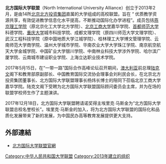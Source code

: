 {{Infobox Organization
|name         = 北方国际大学联盟<br>North International University Alliance
|image        =http://img.mp.sohu.com/upload/20170804/f4dadf8327a34889876ce1dcd9bea762_th.png 
|image_border =
|size         =
|caption      =
|map          = 
|msize        = 250px
|mcaption     = 
|abbreviation =NIUA
|motto        = 
|formation    = 2013年
|extinction   =
|type         = 
|status = 
|purpose      = 
|headquarters = 
|location     =
|region_served = 
|membership   = 
|language     = 
|leader_title = 理事长
|leader_name  = 杨炜长
|main_organ   =
|parent organization =
|affiliations =
|num_staff    =
|num_volunteers =
|budget       =
|remarks      =
|parent_organization=北京北方投资集团
}}
'''北方国际大学联盟'''（North International University Alliance）创立于2013年2月，是由14所[[北京北方投资集团|北京北方投资集团]]直属的大学组成的高校联盟。旨在 “ 优质教学资源共享，有效促进教学信息化水平提高，不断推动国际化办学进程”。成员包括[[燕京理工学院|燕京理工学院]]（原北京化工大学北方学院）、[[北京工商大学|北京工商大学]]嘉华学院、[[首都师范大学|首都师范大学]]科德学院、[[重庆大学|重庆大学]]城市科技学院、成都文理学院（原四川师范大学文理学院）、武汉工程科技学院（原中国地质大学江城学院）、桂林理工大学博文管理学院、云南师范大学商学院、温州大学城市学院、华南农业大学大学珠江学院、南京航空航天大学金城学院、中国矿业大学银川学院、中南林业科技大学涉外学院、哈尔滨广厦学院、云南城市建设职业学院、上海立达职业技术学院。

2017年5月15日，在“一带一路”国际合作高峰论坛召开期间，[[澳大利亚|澳大利亚]]前总理[[陆克文|陆克文]]阁下和教育部原副部长、中国教育国际交流协会理事会刘利民会长，在北京北方投资集团董事长、北方国际大学联盟理事长杨炜长博士的陪同下莅临北京工商大学嘉华学院。陆克文阁下受聘为北方国际大学联盟国际顾问委员会主席，并为在场的联盟学校师生作了主题演讲。 

2017年12月18日，北方国际大学联盟聘请诺奖得主埃里克·马斯金为“北方国际大学联盟总校名誉校长”。埃里克·马斯金的加入，将为北方国际大学联盟的国际化和品质化发展带来了新的发展，为中国民办高等教育发展提供更大支持。

==外部連結==
*[http://www.minghuaetc.com/ 北方国际大学联盟官網] {{Wayback|url=http://www.minghuaetc.com/ |date=20200817065529 }}

[[Category:中华人民共和国大学联盟|Category:中华人民共和国大学联盟]]
[[Category:2013年建立的组织|Category:2013年建立的组织]]